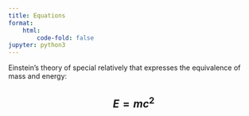 ```yaml
---
title: Equations
format: 
    html: 
        code-fold: false
jupyter: python3
---
```


<!-- ## Eqautions -->

Einstein's theory of special relatively that expresses the equivalence of mass and energy:

## $$ E = mc^{2} $$



